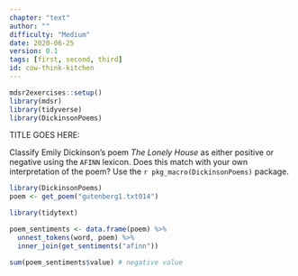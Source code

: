 ```yaml
---
chapter: "text"
author: ""
difficulty: "Medium"
date: 2020-06-25 
version: 0.1
tags: [first, second, third]
id: cow-think-kitchen
---
```


```r
mdsr2exercises::setup()
library(mdsr)
library(tidyverse)
library(DickinsonPoems)
```

TITLE GOES HERE: 


Classify Emily Dickinson's poem *The Lonely House* as either positive or negative using the `AFINN` lexicon. Does this match with your own interpretation of the poem? Use the `r pkg_macro(DickinsonPoems)` package.


```r
library(DickinsonPoems)
poem <- get_poem("gutenberg1.txt014")
```


  <!--begin-answer-->
```r
library(tidytext)

poem_sentiments <- data.frame(poem) %>%
  unnest_tokens(word, poem) %>%
  inner_join(get_sentiments("afinn"))

sum(poem_sentiments$value) # negative value
```
  
  <!--end-answer-->


